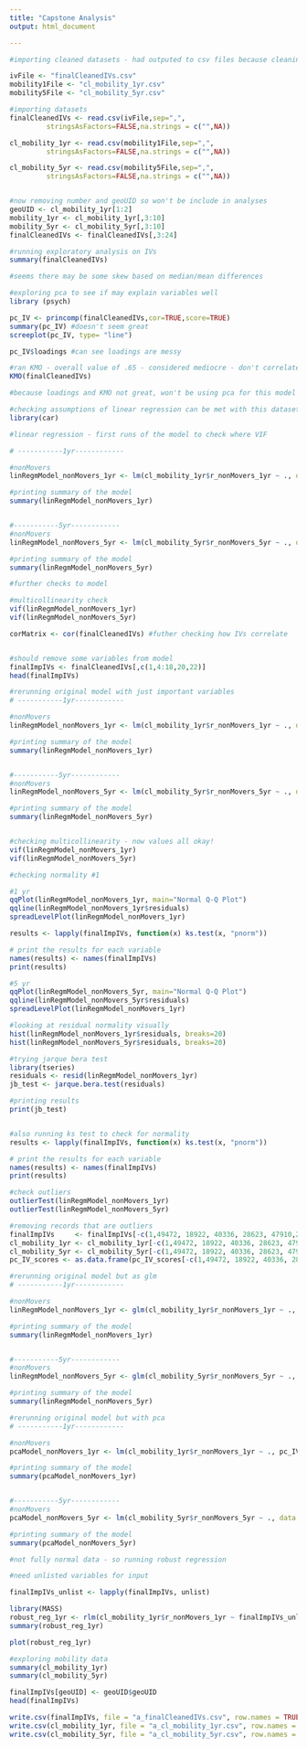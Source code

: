 ```yaml
---
title: "Capstone Analysis"
output: html_document

---
```




```r

#importing cleaned datasets - had outputed to csv files because cleaning stage is slow with imputation

ivFile <- "finalCleanedIVs.csv"
mobility1File <- "cl_mobility_1yr.csv"
mobility5File <- "cl_mobility_5yr.csv"

#importing datasets
finalCleanedIVs <- read.csv(ivFile,sep=",",
         stringsAsFactors=FALSE,na.strings = c("",NA))

cl_mobility_1yr <- read.csv(mobility1File,sep=",",
         stringsAsFactors=FALSE,na.strings = c("",NA))

cl_mobility_5yr <- read.csv(mobility5File,sep=",",
         stringsAsFactors=FALSE,na.strings = c("",NA))


#now removing number and geoUID so won't be include in analyses
geoUID <- cl_mobility_1yr[1:2]
mobility_1yr <- cl_mobility_1yr[,3:10]
mobility_5yr <- cl_mobility_5yr[,3:10]
finalCleanedIVs <- finalCleanedIVs[,3:24]

```


```r
#running exploratory analysis on IVs
summary(finalCleanedIVs)

#seems there may be some skew based on median/mean differences
```


```r
#exploring pca to see if may explain variables well
library (psych)

pc_IV <- princomp(finalCleanedIVs,cor=TRUE,score=TRUE)
summary(pc_IV) #doesn't seem great
screeplot(pc_IV, type= "line")

pc_IV$loadings #can see loadings are messy

#ran KMO - overall value of .65 - considered mediocre - don't correlate well
KMO(finalCleanedIVs) 

#because loadings and KMO not great, won't be using pca for this model

```



```r
#checking assumptions of linear regression can be met with this dataset in below sections
library(car)
```



```r
#linear regression - first runs of the model to check where VIF

# -----------1yr------------

#nonMovers
linRegmModel_nonMovers_1yr <- lm(cl_mobility_1yr$r_nonMovers_1yr ~ ., data = finalCleanedIVs)

#printing summary of the model
summary(linRegmModel_nonMovers_1yr)


#-----------5yr------------
#nonMovers
linRegmModel_nonMovers_5yr <- lm(cl_mobility_5yr$r_nonMovers_5yr ~ ., data = finalCleanedIVs)

#printing summary of the model
summary(linRegmModel_nonMovers_5yr)
```


```r
#further checks to model

#multicollinearity check
vif(linRegmModel_nonMovers_1yr)
vif(linRegmModel_nonMovers_5yr)

corMatrix <- cor(finalCleanedIVs) #futher checking how IVs correlate 


#should remove some variables from model 
finalImpIVs <- finalCleanedIVs[,c(1,4:18,20,22)]
head(finalImpIVs)
```


```r
#rerunning original model with just important variables
# -----------1yr------------

#nonMovers
linRegmModel_nonMovers_1yr <- lm(cl_mobility_1yr$r_nonMovers_1yr ~ ., data = finalImpIVs)

#printing summary of the model
summary(linRegmModel_nonMovers_1yr)


#-----------5yr------------
#nonMovers
linRegmModel_nonMovers_5yr <- lm(cl_mobility_5yr$r_nonMovers_5yr ~ ., data = finalImpIVs)

#printing summary of the model
summary(linRegmModel_nonMovers_5yr)


#checking multicollinearity - now values all okay!
vif(linRegmModel_nonMovers_1yr) 
vif(linRegmModel_nonMovers_5yr)


```



```r

#checking normality #1

#1 yr
qqPlot(linRegmModel_nonMovers_1yr, main="Normal Q-Q Plot")
qqline(linRegmModel_nonMovers_1yr$residuals)
spreadLevelPlot(linRegmModel_nonMovers_1yr)

results <- lapply(finalImpIVs, function(x) ks.test(x, "pnorm"))

# print the results for each variable
names(results) <- names(finalImpIVs)
print(results)

#5 yr
qqPlot(linRegmModel_nonMovers_5yr, main="Normal Q-Q Plot")
qqline(linRegmModel_nonMovers_5yr$residuals)
spreadLevelPlot(linRegmModel_nonMovers_1yr)


```




```r

#looking at residual normality visually
hist(linRegmModel_nonMovers_1yr$residuals, breaks=20)
hist(linRegmModel_nonMovers_5yr$residuals, breaks=20)

#trying jarque bera test
library(tseries)
residuals <- resid(linRegmModel_nonMovers_1yr)
jb_test <- jarque.bera.test(residuals)

#printing results
print(jb_test)


#also running ks test to check for normality
results <- lapply(finalImpIVs, function(x) ks.test(x, "pnorm"))

# print the results for each variable
names(results) <- names(finalImpIVs)
print(results)


```


```r
#check outliers
outlierTest(linRegmModel_nonMovers_1yr)
outlierTest(linRegmModel_nonMovers_5yr)

#removing records that are outliers
finalImpIVs     <- finalImpIVs[-c(1,49472, 18922, 40336, 28623, 47910,28492, 28492, 32484, 32780, 28411, 22217), ]
cl_mobility_1yr <- cl_mobility_1yr[-c(1,49472, 18922, 40336, 28623, 47910,28492, 28492, 32484, 32780, 28411, 22217), ]
cl_mobility_5yr <- cl_mobility_5yr[-c(1,49472, 18922, 40336, 28623, 47910,28492, 28492, 32484, 32780, 28411, 22217), ]
pc_IV_scores <- as.data.frame(pc_IV_scores[-c(1,49472, 18922, 40336, 28623, 47910,28492, 28492, 32484, 32780, 28411, 22217), ])
```


```r
#rerunning original model but as glm
# -----------1yr------------

#nonMovers
linRegmModel_nonMovers_1yr <- glm(cl_mobility_1yr$r_nonMovers_1yr ~ ., data = finalImpIVs)

#printing summary of the model
summary(linRegmModel_nonMovers_1yr)


#-----------5yr------------
#nonMovers
linRegmModel_nonMovers_5yr <- glm(cl_mobility_5yr$r_nonMovers_5yr ~ ., data = finalImpIVs)

#printing summary of the model
summary(linRegmModel_nonMovers_5yr)

```


```r
#rerunning original model but with pca
# -----------1yr------------

#nonMovers
pcaModel_nonMovers_1yr <- lm(cl_mobility_1yr$r_nonMovers_1yr ~ ., pc_IV_scores)

#printing summary of the model
summary(pcaModel_nonMovers_1yr)


#-----------5yr------------
#nonMovers
pcaModel_nonMovers_5yr <- lm(cl_mobility_5yr$r_nonMovers_5yr ~ ., data = pc_IV_scores)

#printing summary of the model
summary(pcaModel_nonMovers_5yr)
```




```r
#not fully normal data - so running robust regression

#need unlisted variables for input

finalImpIVs_unlist <- lapply(finalImpIVs, unlist)

library(MASS)
robust_reg_1yr <- rlm(cl_mobility_1yr$r_nonMovers_1yr ~ finalImpIVs_unlist$owner + finalImpIVs_unlist$notCond + finalImpIVs_unlist$less1PerRoom + finalImpIVs_unlist$suitable+finalImpIVs_unlist$onlyRegMaint+finalImpIVs_unlist$ownTenLess30Inc+finalImpIVs_unlist$own_perMortg+ finalImpIVs_unlist$own_per30PlusInc+finalImpIVs_unlist$own_medSheltCost+finalImpIVs_unlist$own_medValDwelling+finalImpIVs_unlist$ten_perSubHous+finalImpIVs_unlist$ten_per30PlusInc+finalImpIVs_unlist$ten_medMonthSheltCost+finalImpIVs_unlist$avgRoomPerDwell+finalImpIVs_unlist$typ_singleDetach+finalImpIVs_unlist$typ_apart5MoreStor+finalImpIVs_unlist$typ_movableDwell+finalImpIVs_unlist$popPerSqKm)
summary(robust_reg_1yr)

plot(robust_reg_1yr)
```


```r
#exploring mobility data
summary(cl_mobility_1yr)
summary(cl_mobility_5yr)

```

```r
finalImpIVs[geoUID] <- geoUID$geoUID
head(finalImpIVs)

write.csv(finalImpIVs, file = "a_finalCleanedIVs.csv", row.names = TRUE)
write.csv(cl_mobility_1yr, file = "a_cl_mobility_1yr.csv", row.names = TRUE)
write.csv(cl_mobility_5yr, file = "a_cl_mobility_5yr.csv", row.names = TRUE)
```






